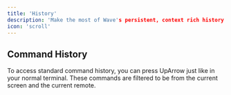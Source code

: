 ```yaml
---
title: 'History'
description: 'Make the most of Wave's persistent, context rich history'
icon: 'scroll'
---
```


## Command History
To access standard command history, you can press UpArrow just like in your normal terminal. These commands are filtered to be from the current screen and the current remote.